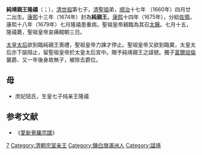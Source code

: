 {{明清人物信息框
| 姓名 = 純靖親王隆禧
| 最高職務 = 親王
| 屆數 = 第一
| 國家 = 清朝純親王
| 前任 = 無
| 繼任 =（子）[[富爾祜倫|富爾祜倫]]
| 爵位 = 親王
| 籍貫 =
| 族裔 = 滿洲
| 旗籍 = 鑲白旗
| 府邸 =
| 世系 = 世祖純親王分支
| 字號 = 
| 諡號 = 靖
| 出生日期 = {{birth date|1660|5|30}}
| 出生地點 =
| 逝世日期 = {{death date and age|1679|8|20|1660|5|30}}
| 逝世地點 =
| 墓葬 =
| 配偶 =（妻）尚佳氏
| 親屬 =（父）清世祖[[顺治帝|福臨]]<br>（子）純親王[[富爾祜倫|富爾祜倫]]
| 出身 = 
| 經歷 = 
| 著作 =
}}

'''純靖親王隆禧'''（{{lang-mnc|ᠯᡠᠩᡥᡳ|z=Lunghi}}；{{bd|1660年|5月30日|1679年|8月20日|catIdx=L}}），[[顺治帝|清世祖]]第七子，[[康熙帝|清聖祖]]弟，[[顺治|顺治]]十七年 （1660年）四月廿二出生。[[康熙|康熙]]十三年（1674年）封為'''純親王'''。[[康熙|康熙]]十四年（1675年），分給[[佐領|佐領]]。康熙十八年（1679年）七月隆禧患重病，聖祖皇帝親臨為其召[[太醫|太醫]]。七月十五，隆禧薨，聖祖皇帝哀痛輟朝三日。

[[孝庄文皇后|太皇太后]]欲到臨純親王喪禮，聖祖皇帝力諫才停止。聖祖皇帝又欲到臨奠，太皇太后亦下諭阻止，留聖祖皇帝於太皇太后宮中。賜予純靖親王之諡號。獨子[[富爾祜倫|富爾祜倫]]襲爵、又一年後身故無子，被除去爵位。

==母==
* 庶妃钮氏，生皇七子纯亲王隆禧
==参考文献==
*《[[愛新覺羅宗譜|愛新覺羅宗譜]]》

{{start box}}
{{s-hou|純親王世系|1660年|5月30日|1679年|8月20日|清世祖世系}}
{{s-roy}}
{{s-new|新封爵}}
{{s-title|[[純親王|純親王]]|任職期間:1674年－1679年}}
{{s-after|長子[[富爾祜倫|富爾祜倫]]}}
{{end box}}
{{清世祖皇室}}
[[Category:清世祖皇子|7]]
[[Category:清朝宗室亲王|Category:清朝宗室亲王]]
[[Category:鑲白旗滿洲人|Category:鑲白旗滿洲人]]
[[Category:諡靖|Category:諡靖]]